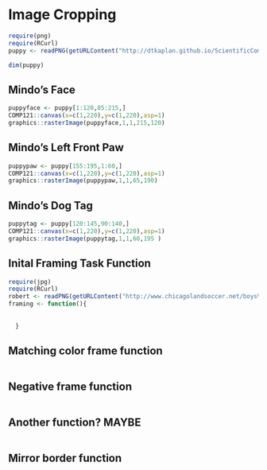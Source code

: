 Image Cropping
========================================================

```r
require(png)
require(RCurl)
puppy <- readPNG(getURLContent("http://dtkaplan.github.io/ScientificComputing/Resources/Images/mindo.png"))
```

```r
dim(puppy)
```

## Mindo's Face
```r
puppyface <- puppy[1:120,85:215,]
COMP121::canvas(x=c(1,220),y=c(1,220),asp=1)
graphics::rasterImage(puppyface,1,1,215,120)
```

## Mindo's Left Front Paw
```r
puppypaw <- puppy[155:195,1:60,]
COMP121::canvas(x=c(1,220),y=c(1,220),asp=1)
graphics::rasterImage(puppypaw,1,1,65,190)
```

## Mindo's Dog Tag
```r
puppytag <- puppy[120:145,90:140,]
COMP121::canvas(x=c(1,220),y=c(1,220),asp=1)
graphics::rasterImage(puppytag,1,1,60,195 )
```

## Inital Framing Task Function
```r
require(jpg)
require(RCurl)
robert <- readPNG(getURLContent("http://www.chicagolandsoccer.net/boys%202011/2011%20boys%20photos/BEN%20v%20CARM/DPP_6267-002.JPG"))
framing <- function(){
  
  
  }
```

## Matching color frame function
```r


```

## Negative frame function
```r


```

## Another function? MAYBE
```r


```

## Mirror border function
```r


```





